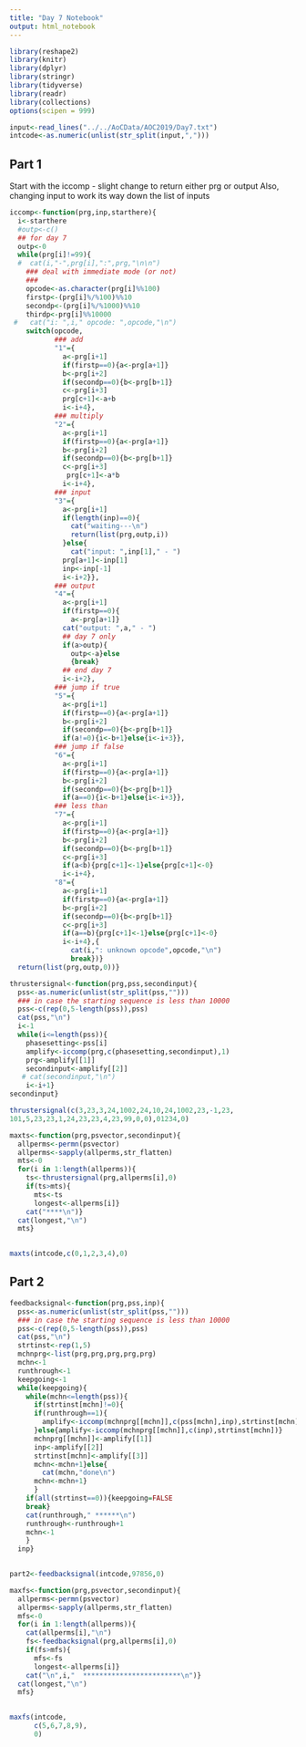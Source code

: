 ```yaml
---
title: "Day 7 Notebook"
output: html_notebook
---
```


```r
library(reshape2)
library(knitr)
library(dplyr)
library(stringr)
library(tidyverse)
library(readr)
library(collections)
options(scipen = 999)
```

```r
input<-read_lines("../../AoCData/AOC2019/Day7.txt")
intcode<-as.numeric(unlist(str_split(input,",")))
```


## Part 1
Start with the iccomp - slight change to return either prg or output
Also, changing input to work its way down the list of inputs

```r
iccomp<-function(prg,inp,starthere){
  i<-starthere
  #outp<-c()
  ## for day 7
  outp<-0
  while(prg[i]!=99){
  #  cat(i,"-",prg[i],":",prg,"\n\n")
    ### deal with immediate mode (or not)
    ### 
    opcode<-as.character(prg[i]%%100)
    firstp<-(prg[i]%/%100)%%10
    secondp<-(prg[i]%/%1000)%%10
    thirdp<-prg[i]%%10000
 #   cat("i: ",i," opcode: ",opcode,"\n")
    switch(opcode,
           ### add
           "1"={
             a<-prg[i+1]
             if(firstp==0){a<-prg[a+1]}
             b<-prg[i+2]
             if(secondp==0){b<-prg[b+1]}
             c<-prg[i+3]
             prg[c+1]<-a+b
             i<-i+4},
           ### multiply
           "2"={
             a<-prg[i+1]
             if(firstp==0){a<-prg[a+1]}
             b<-prg[i+2]
             if(secondp==0){b<-prg[b+1]}
             c<-prg[i+3]
              prg[c+1]<-a*b
             i<-i+4},
           ### input
           "3"={
             a<-prg[i+1]
             if(length(inp)==0){
               cat("waiting---\n")
               return(list(prg,outp,i))
             }else{
               cat("input: ",inp[1]," - ")
             prg[a+1]<-inp[1]
             inp<-inp[-1]
             i<-i+2}},
           ### output
           "4"={
             a<-prg[i+1]
             if(firstp==0){
               a<-prg[a+1]}
             cat("output: ",a," - ")
             ## day 7 only
             if(a>outp){
               outp<-a}else
               {break}
             ## end day 7
             i<-i+2},
           ### jump if true
           "5"={
             a<-prg[i+1]
             if(firstp==0){a<-prg[a+1]}
             b<-prg[i+2]
             if(secondp==0){b<-prg[b+1]}
             if(a!=0){i<-b+1}else{i<-i+3}},
           ### jump if false
           "6"={
             a<-prg[i+1]
             if(firstp==0){a<-prg[a+1]}
             b<-prg[i+2]
             if(secondp==0){b<-prg[b+1]}
             if(a==0){i<-b+1}else{i<-i+3}},
           ### less than
           "7"={
             a<-prg[i+1]
             if(firstp==0){a<-prg[a+1]}
             b<-prg[i+2]
             if(secondp==0){b<-prg[b+1]}
             c<-prg[i+3]
             if(a<b){prg[c+1]<-1}else{prg[c+1]<-0}
             i<-i+4},
           "8"={
             a<-prg[i+1]
             if(firstp==0){a<-prg[a+1]}
             b<-prg[i+2]
             if(secondp==0){b<-prg[b+1]}
             c<-prg[i+3]
             if(a==b){prg[c+1]<-1}else{prg[c+1]<-0}
             i<-i+4},{
               cat(i,": unknown opcode",opcode,"\n")
               break})}
  return(list(prg,outp,0))}
```



```r
thrustersignal<-function(prg,pss,secondinput){
  pss<-as.numeric(unlist(str_split(pss,"")))
  ### in case the starting sequence is less than 10000
  pss<-c(rep(0,5-length(pss)),pss)
  cat(pss,"\n")
  i<-1
  while(i<=length(pss)){
    phasesetting<-pss[i]
    amplify<-iccomp(prg,c(phasesetting,secondinput),1)
    prg<-amplify[[1]]
    secondinput<-amplify[[2]]
   # cat(secondinput,"\n")
    i<-i+1}
secondinput}
```

```r
thrustersignal(c(3,23,3,24,1002,24,10,24,1002,23,-1,23,
101,5,23,23,1,24,23,23,4,23,99,0,0),01234,0)
```

```r
maxts<-function(prg,psvector,secondinput){  
  allperms<-permn(psvector)
  allperms<-sapply(allperms,str_flatten)
  mts<-0
  for(i in 1:length(allperms)){
    ts<-thrustersignal(prg,allperms[i],0)
    if(ts>mts){
      mts<-ts
      longest<-allperms[i]}
    cat("****\n")}
  cat(longest,"\n")
  mts}
  
```

```r
maxts(intcode,c(0,1,2,3,4),0)
```

## Part 2




```r
feedbacksignal<-function(prg,pss,inp){
  pss<-as.numeric(unlist(str_split(pss,"")))
  ### in case the starting sequence is less than 10000
  pss<-c(rep(0,5-length(pss)),pss)
  cat(pss,"\n")
  strtinst<-rep(1,5)
  mchnprg<-list(prg,prg,prg,prg,prg)
  mchn<-1
  runthrough<-1
  keepgoing<-1
  while(keepgoing){
    while(mchn<=length(pss)){
      if(strtinst[mchn]!=0){
      if(runthrough==1){
        amplify<-iccomp(mchnprg[[mchn]],c(pss[mchn],inp),strtinst[mchn])
      }else{amplify<-iccomp(mchnprg[[mchn]],c(inp),strtinst[mchn])}
      mchnprg[[mchn]]<-amplify[[1]]
      inp<-amplify[[2]]
      strtinst[mchn]<-amplify[[3]]
      mchn<-mchn+1}else{
        cat(mchn,"done\n")
      mchn<-mchn+1}
      }
    if(all(strtinst==0)){keepgoing=FALSE
    break}
    cat(runthrough," ******\n")
    runthrough<-runthrough+1
    mchn<-1
    }
  inp}
  
```


```r
part2<-feedbacksignal(intcode,97856,0)
```

```r
maxfs<-function(prg,psvector,secondinput){  
  allperms<-permn(psvector)
  allperms<-sapply(allperms,str_flatten)
  mfs<-0
  for(i in 1:length(allperms)){
    cat(allperms[i],"\n")
    fs<-feedbacksignal(prg,allperms[i],0)
    if(fs>mfs){
      mfs<-fs
      longest<-allperms[i]}
    cat("\n",i,"  ************************\n")}
  cat(longest,"\n")
  mfs}
  
```

```r
maxfs(intcode,
      c(5,6,7,8,9),
      0)
```